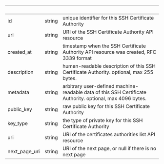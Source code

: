 
| &nbsp;        | &nbsp; | &nbsp;                                                                                                    |
| ------------- | ------ | --------------------------------------------------------------------------------------------------------- |
| id            | string | unique identifier for this SSH Certificate Authority                                                      |
| uri           | string | URI of the SSH Certificate Authority API resource                                                         |
| created_at    | string | timestamp when the SSH Certificate Authority API resource was created, RFC 3339 format                    |
| description   | string | human-readable description of this SSH Certificate Authority. optional, max 255 bytes.                    |
| metadata      | string | arbitrary user-defined machine-readable data of this SSH Certificate Authority. optional, max 4096 bytes. |
| public_key    | string | raw public key for this SSH Certificate Authority                                                         |
| key_type      | string | the type of private key for this SSH Certificate Authority                                                |
| uri           | string | URI of the certificates authorities list API resource                                                     |
| next_page_uri | string | URI of the next page, or null if there is no next page                                                    |
